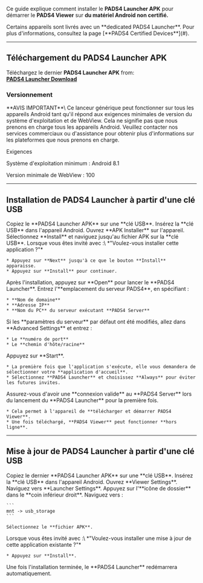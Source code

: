 Ce guide explique comment installer le **PADS4 Launcher APK** pour démarrer le **PADS4 Viewer** sur **du matériel Android non certifié.**

<Note>
  Certains appareils sont livrés avec un **dedicated PADS4 Launcher**. Pour plus d'informations, consultez la page [**PADS4 Certified Devices**](#).
</Note>

***

## **Téléchargement du PADS4 Launcher APK**

Téléchargez le dernier **PADS4 Launcher APK** from:\
[**PADS4 Launcher Download**](http://go.pads4.com/?fwlink=1004)

### **Versionnement**

<Warning>
  **AVIS IMPORTANT**\
  Ce lanceur générique peut fonctionner sur tous les appareils Android tant qu'il répond aux exigences minimales de version du système d'exploitation et de WebView. Cela ne signifie pas que nous prenons en charge tous les appareils Android. Veuillez contacter nos services commerciaux ou d'assistance pour obtenir plus d'informations sur les plateformes que nous prenons en charge.

  Exigences

  Système d'exploitation minimum : Android 8.1

  Version minimale de WebView : 100
</Warning>

***

## **Installation de PADS4 Launcher à partir d'une clé USB**

<Steps>
  <Step title="Première étape">
    Copiez le **PADS4 Launcher APK** sur une **clé USB**.
  </Step>

  <Step title="Deuxième étape">
    Insérez la **clé USB** dans l'appareil Android.
  </Step>

  <Step title="Troisième étape">
    Ouvrez **APK Installer** sur l'appareil.
  </Step>

  <Step title="Quatrième étape">
    Sélectionnez **Install** et naviguez jusqu'au fichier APK sur la **clé USB**.
  </Step>

  <Step title="Cinquième étape">
    Lorsque vous êtes invité avec :\
    *"Voulez-vous installer cette application ?"*

    * Appuyez sur **Next** jusqu'à ce que le bouton **Install** apparaisse.
    * Appuyez sur **Install** pour continuer.
  </Step>

  <Step title="Sixième étape">
    Après l'installation, appuyez sur **Open** pour lancer le **PADS4 Launcher**.
  </Step>

  <Step title="Septième étape">
    Entrez l'**emplacement du serveur PADS4**, en spécifiant :

    * **Nom de domaine**
    * **Adresse IP**
    * **Nom du PC** du serveur exécutant **PADS4 Server**
  </Step>

  <Step title="Huitième étape - *Optionnel*">
    Si les **paramètres du serveur** par défaut ont été modifiés, allez dans **Advanced Settings** et entrez :

    * Le **numéro de port**
    * Le **chemin d'hôte/racine**
  </Step>

  <Step title="Neuvième étape">
    Appuyez sur **Start**.

    * La première fois que l'application s'exécute, elle vous demandera de sélectionner votre **application d'accueil**.
    * Sélectionnez **PADS4 Launcher** et choisissez **Always** pour éviter les futures invites.
  </Step>

  <Step title="Dixième étape">
    Assurez-vous d'avoir une **connexion valide** au **PADS4 Server** lors du lancement du **PADS4 Launcher** pour la première fois.

    * Cela permet à l'appareil de **télécharger et démarrer PADS4 Viewer**.
    * Une fois téléchargé, **PADS4 Viewer** peut fonctionner **hors ligne**.
  </Step>
</Steps>

***

## **Mise à jour de PADS4 Launcher à partir d'une clé USB**

<Steps>
  <Step title="Première étape">
    Copiez le dernier **PADS4 Launcher APK** sur une **clé USB**.
  </Step>

  <Step title="Deuxième étape">
    Insérez la **clé USB** dans l'appareil Android.
  </Step>

  <Step title="Troisième étape">
    Ouvrez **Viewer Settings**.
  </Step>

  <Step title="Quatrième étape">
    Naviguez vers **Launcher Settings**.
  </Step>

  <Step title="Cinquième étape">
    Appuyez sur l'**icône de dossier** dans le **coin inférieur droit**.
  </Step>

  <Step title="Sixième étape">
    Naviguez vers :

    ```
    mnt -> usb_storage  
    ```

    Sélectionnez le **fichier APK**.
  </Step>

  <Step title="Septième étape">
    Lorsque vous êtes invité avec :\
    *"Voulez-vous installer une mise à jour de cette application existante ?"*

    * Appuyez sur **Install**.
  </Step>

  <Step title="Huitième étape">
    Une fois l'installation terminée, le **PADS4 Launcher** redémarrera automatiquement.
  </Step>
</Steps>
